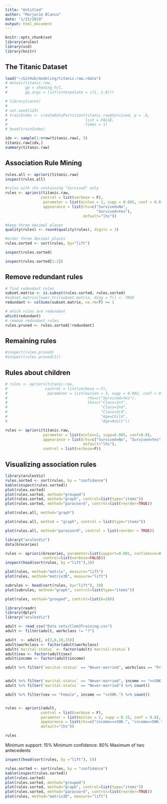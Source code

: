 ```yaml
---
title: "Untitled"
author: "Marjorie Blanco"
date: "1/15/2019"
output: html_document
---
```


```r
knitr::opts_chunk$set
library(arules)
library(vcd)
library(knitr)
```

## The Titanic Dataset

```r
load("~/GitHub/modeling/titanic.raw.rdata")
# mosaic(titanic.raw, 
#        gp = shading_hcl,
#        gp_args = list(interpolate = c(1, 1.8)))

```


```r
# library(caret)
# 
# set.seed(123)
# trainIndex <- createDataPartition(titanic.raw$Survived, p = .8, 
#                                   list = FALSE, 
#                                   times = 1)
# head(trainIndex)
```

```r
idx <- sample(1:nrow(titanic.raw), 5)
titanic.raw[idx,]
summary(titanic.raw)
```
## Association Rule Mining


```r
rules.all <- apriori(titanic.raw)
inspect(rules.all)
```

```r
#rules with rhs containing "Survived" only
rules <- apriori(titanic.raw,
                control = list(verbose = F),
                 parameter = list(minlen = 2, supp = 0.005, conf = 0.8),
                 appearance = list(rhs=c("Survived=No",
                                         "Survived=Yes"),
                                   default="lhs"))

#keep three decimal places
quality(rules) <- round(quality(rules), digits = 3)

#order three decimal places
rules.sorted <- sort(rules, by="lift")

inspect(rules.sorted)
```
```r
inspect(rules.sorted[1:2])
```

## Remove redundant rules

```r
# find redundant rules
subset.matrix <- is.subset(rules.sorted, rules.sorted)
#subset.matrix[lower.tri(subset.matrix, diag = T)] <- TRUE
redundant <- colSums(subset.matrix, na.rm=T) >= 1

# which rules are redundant
which(redundant)
# remove redundant rules
rules.pruned <- rules.sorted[!redundant]
```

## Remaining rules

```r
#inspect(rules.pruned)
#inspect(rules.pruned[1])
```

## Rules about children

```r
# rules <- apriori(titanic.raw,
#                 control = list(verbose = F),
#                  parameter = list(minlen = 3, supp = 0.002, conf = 0.2),
#                                    rhs=c("Survived=Yes"),
#                                    lhs=c("Class=1st",
#                                          "Class=2nd",
#                                          "Class=3rd",
#                                          "Age=Child",
#                                          "Age=Adult"))

rules <- apriori(titanic.raw,
                 parameter = list(minlen=2, supp=0.005, conf=0.8),
                 appearance = list(rhs=c("Survived=No", "Survived=Yes"),
                                   default="lhs"),
                 control = list(verbose=F))
```

## Visualizing association rules

```r
library(arulesViz)
rules.sorted <- sort(rules, by = "confidence")
kable(inspect(rules.sorted))
plot(rules.sorted)
plot(rules.sorted, method="grouped")
plot(rules.sorted, method="graph", control=list(type="items"))
plot(rules.sorted, method="paracoord", control=list(reorder=TRUE))
```

```r
plot(rules.all, method="graph")
```

```r
plot(rules.all, method = "graph", control = list(type="items"))
```

```r
plot(rules.all, method="paracoord", control = list(reorder = TRUE))
```

```r
library("arulesViz")
data(Groceries)

rules <- apriori(Groceries, parameter=list(support=0.001, confidence=0.5), 
                 control=list(verbose=FALSE))
inspect(head(sort(rules, by ="lift"),3))

plot(rules, method="matrix", measure="lift")
plot(rules, method="matrix3D", measure="lift")

subrules <- head(sort(rules, by="lift"), 10)
plot(subrules, method="graph", control=list(type="items"))

plot(rules, method="grouped", control=list(k=20))
```


```r
library(readr)
library(dplyr)
library("arulesViz")

adult <- read_csv("Data sets/Clem3Training.csv")
adult <- filter(adult, workclass != "?")

adult  <- adult[, c(2,6,10,15)]
adult$workclass <- factor(adult$workclass)
adult$`marital-status` <- factor(adult$`marital-status`)
adult$sex <- factor(adult$sex)
adult$income <- factor(adult$income)

adult %>% filter(`marital-status` == "Never-married", workclass == "Private", income == "<=50K.") %>% count()


adult %>% filter(`marital-status` == "Never-married", income == "<=50K.") %>% count()
adult %>% filter(`marital-status` == "Never-married") %>% count()

adult %>% filter(sex == "Female", income == "<=50K.") %>% count()


rules <- apriori(adult,
                control = list(verbose = F),
                parameter = list(minlen = 2, supp = 0.15, conf = 0.8),
                appearance = list(rhs=c("income=<=50K.", "income=>50K."),
                default="lhs"))

rules
```

Minimum support: 15% Minimum confidence: 80% Maximum of two antecedents
```r
inspect(head(sort(rules, by ="lift"), 5))
```

```r

rules.sorted <- sort(rules, by = "confidence")
kable(inspect(rules.sorted))
plot(rules.sorted)
plot(rules.sorted, method="grouped")
plot(rules.sorted, method="graph", control=list(type="items"))
plot(rules.sorted, method="paracoord", control=list(reorder=TRUE))
plot(rules, method="matrix3D", measure="lift")
```

